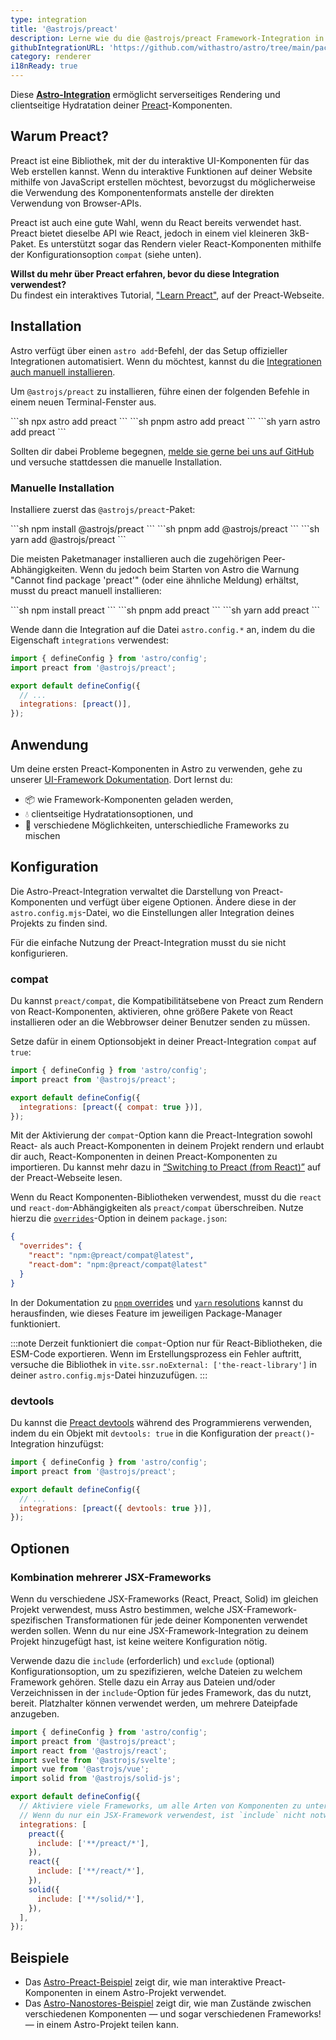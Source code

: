 ```yaml
---
type: integration
title: '@astrojs/preact'
description: Lerne wie du die @astrojs/preact Framework-Integration in deinem Astro-Projekt verwendest, um den Component-Support auszubauen.
githubIntegrationURL: 'https://github.com/withastro/astro/tree/main/packages/integrations/preact/'
category: renderer
i18nReady: true
---
```



Diese **[Astro-Integration][astro-integration]** ermöglicht serverseitiges Rendering und clientseitige Hydratation deiner [Preact](https://preactjs.com/)-Komponenten.

## Warum Preact?

Preact ist eine Bibliothek, mit der du interaktive UI-Komponenten für das Web erstellen kannst. Wenn du interaktive Funktionen auf deiner Website mithilfe von JavaScript erstellen möchtest, bevorzugst du möglicherweise die Verwendung des Komponentenformats anstelle der direkten Verwendung von Browser-APIs.

Preact ist auch eine gute Wahl, wenn du React bereits verwendet hast. Preact bietet dieselbe API wie React, jedoch in einem viel kleineren 3kB-Paket. Es unterstützt sogar das Rendern vieler React-Komponenten mithilfe der Konfigurationsoption `compat` (siehe unten).

**Willst du mehr über Preact erfahren, bevor du diese Integration verwendest?**\
Du findest ein interaktives Tutorial, ["Learn Preact"](https://preactjs.com/tutorial), auf der Preact-Webseite.

## Installation

Astro verfügt über einen `astro add`-Befehl, der das Setup offizieller Integrationen automatisiert. Wenn du möchtest, kannst du die [Integrationen auch manuell installieren](#manuelle-installation).

Um `@astrojs/preact` zu installieren, führe einen der folgenden Befehle in einem neuen Terminal-Fenster aus.

<PackageManagerTabs>
  <Fragment slot="npm">
  ```sh
  npx astro add preact
  ```
  </Fragment>
  <Fragment slot="pnpm">
  ```sh
  pnpm astro add preact
  ```
  </Fragment>
  <Fragment slot="yarn">
  ```sh
  yarn astro add preact
  ```
  </Fragment>
</PackageManagerTabs>

Sollten dir dabei Probleme begegnen, [melde sie gerne bei uns auf GitHub](https://github.com/withastro/astro/issues) und versuche stattdessen die manuelle Installation.

### Manuelle Installation

Installiere zuerst das `@astrojs/preact`-Paket:

<PackageManagerTabs>
  <Fragment slot="npm">
  ```sh
  npm install @astrojs/preact
  ```
  </Fragment>
  <Fragment slot="pnpm">
  ```sh
  pnpm add @astrojs/preact
  ```
  </Fragment>
  <Fragment slot="yarn">
  ```sh
  yarn add @astrojs/preact
  ```
  </Fragment>
</PackageManagerTabs>

Die meisten Paketmanager installieren auch die zugehörigen Peer-Abhängigkeiten. Wenn du jedoch beim Starten von Astro die Warnung "Cannot find package 'preact'" (oder eine ähnliche Meldung) erhältst, musst du preact manuell installieren:

<PackageManagerTabs>
  <Fragment slot="npm">
  ```sh
  npm install preact
  ```
  </Fragment>
  <Fragment slot="pnpm">
  ```sh
  pnpm add preact
  ```
  </Fragment>
  <Fragment slot="yarn">
  ```sh
  yarn add preact
  ```
  </Fragment>
</PackageManagerTabs>

Wende dann die Integration auf die Datei `astro.config.*` an, indem du die Eigenschaft `integrations` verwendest:

```js title="astro.config.mjs" ins={2} ins="preact()"
import { defineConfig } from 'astro/config';
import preact from '@astrojs/preact';

export default defineConfig({
  // ...
  integrations: [preact()],
});
```

## Anwendung

Um deine ersten Preact-Komponenten in Astro zu verwenden, gehe zu unserer [UI-Framework Dokumentation][astro-ui-frameworks]. Dort lernst du:

* 📦 wie Framework-Komponenten geladen werden,
* 💧 clientseitige Hydratationsoptionen, und
* 🤝 verschiedene Möglichkeiten, unterschiedliche Frameworks zu mischen

## Konfiguration

Die Astro-Preact-Integration verwaltet die Darstellung von Preact-Komponenten und verfügt über eigene Optionen. Ändere diese in der `astro.config.mjs`-Datei, wo die Einstellungen aller Integration deines Projekts zu finden sind.

Für die einfache Nutzung der Preact-Integration musst du sie nicht konfigurieren.

### compat

Du kannst `preact/compat`, die Kompatibilitätsebene von Preact zum Rendern von React-Komponenten, aktivieren, ohne  größere Pakete von React installieren oder an die Webbrowser deiner Benutzer senden zu müssen.

Setze dafür in einem Optionsobjekt in deiner Preact-Integration `compat` auf `true`:

```js title="astro.config.mjs" "compat: true"
import { defineConfig } from 'astro/config';
import preact from '@astrojs/preact';

export default defineConfig({
  integrations: [preact({ compat: true })],
});
```

Mit der Aktivierung der `compat`-Option kann die Preact-Integration sowohl React- als auch Preact-Komponenten in deinem Projekt rendern und erlaubt dir auch, React-Komponenten in deinen Preact-Komponenten zu importieren. Du kannst mehr dazu in [“Switching to Preact (from React)”](https://preactjs.com/guide/v10/switching-to-preact) auf der Preact-Webseite lesen.

Wenn du React Komponenten-Bibliotheken verwendest, musst du die `react` und `react-dom`-Abhängigkeiten als `preact/compat` überschreiben. Nutze hierzu die [`overrides`](https://docs.npmjs.com/cli/v8/configuring-npm/package-json#overrides)-Option in deinem `package.json`:

```json title="package.json"
{
  "overrides": {
    "react": "npm:@preact/compat@latest",
    "react-dom": "npm:@preact/compat@latest"
  }
}
```

In der Dokumentation zu [`pnpm` overrides](https://pnpm.io/package_json#pnpmoverrides) und [`yarn` resolutions](https://yarnpkg.com/configuration/manifest#resolutions) kannst du herausfinden, wie dieses Feature im jeweiligen Package-Manager funktioniert.

:::note
Derzeit funktioniert die `compat`-Option nur für React-Bibliotheken, die ESM-Code exportieren. Wenn im Erstellungsprozess ein Fehler auftritt, versuche die Bibliothek in `vite.ssr.noExternal: ['the-react-library']` in deiner `astro.config.mjs`-Datei hinzuzufügen.
:::

### devtools

<p><Since pkg="@astrojs/preact" v="3.3.0" /></p>

Du kannst die [Preact devtools](https://preactjs.github.io/preact-devtools/) während des Programmierens verwenden, indem du ein Objekt mit `devtools: true` in die Konfiguration der `preact()`-Integration hinzufügst:

```js title="astro.config.mjs"
import { defineConfig } from 'astro/config';
import preact from '@astrojs/preact';

export default defineConfig({
  // ...
  integrations: [preact({ devtools: true })],
});
```

## Optionen

### Kombination mehrerer JSX-Frameworks

Wenn du verschiedene JSX-Frameworks (React, Preact, Solid) im gleichen Projekt verwendest, muss Astro bestimmen, welche JSX-Framework-spezifischen Transformationen für jede deiner Komponenten verwendet werden sollen. Wenn du nur eine JSX-Framework-Integration zu deinem Projekt hinzugefügt hast, ist keine weitere Konfiguration nötig.

Verwende dazu die `include` (erforderlich) und `exclude` (optional) Konfigurationsoption, um zu spezifizieren, welche Dateien zu welchem Framework gehören. Stelle dazu ein Array aus Dateien und/oder Verzeichnissen in der `include`-Option für jedes Framework, das du nutzt, bereit. Platzhalter können verwendet werden, um mehrere Dateipfade anzugeben.

```js title="astro.config.mjs"
import { defineConfig } from 'astro/config';
import preact from '@astrojs/preact';
import react from '@astrojs/react';
import svelte from '@astrojs/svelte';
import vue from '@astrojs/vue';
import solid from '@astrojs/solid-js';

export default defineConfig({
  // Aktiviere viele Frameworks, um alle Arten von Komponenten zu unterstützen.
  // Wenn du nur ein JSX-Framework verwendest, ist `include` nicht notwendig.
  integrations: [
    preact({
      include: ['**/preact/*'],
    }),
    react({
      include: ['**/react/*'],
    }),
    solid({
      include: ['**/solid/*'],
    }),
  ],
});
```

## Beispiele

* Das [Astro-Preact-Beispiel](https://github.com/withastro/astro/tree/latest/examples/framework-preact) zeigt dir, wie man interaktive Preact-Komponenten in einem Astro-Projekt verwendet.
* Das [Astro-Nanostores-Beispiel](https://github.com/withastro/astro/tree/latest/examples/with-nanostores) zeigt dir, wie man Zustände zwischen verschiedenen Komponenten — und sogar verschiedenen Frameworks! — in einem Astro-Projekt teilen kann.

[astro-integration]: /de/guides/integrations-guide/

[astro-ui-frameworks]: /de/guides/framework-components/#framework-komponenten-nutzen